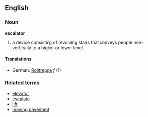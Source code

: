 ==English==
===Noun===
'''escalator'''
# a device consisting of revolving stairs that conveys people non-vertically to a higher or lower level.
====Translations====
*German: [[Rolltreppe]] ''f'' (1)
===Related terms===
*[[elevator]]
*[[escalate]]
*[[lift]]
*[[moving pavement]]